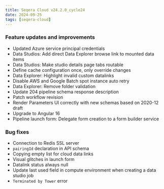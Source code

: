 ```yaml
---
title: Seqera Cloud v24.2.0_cycle24
date: 2024-09-25
tags: [seqera-cloud]
---
```


### Feature updates and improvements

- Updated Azure service principal credentials
- Data Studios: Add direct Data Explorer browse link to mounted data items
- Data Studios: Make studio details page tabs routable
- Define cache configuration once, only override changes
- Data Explorer: Highlight invalid custom datalinks
- Disable AWS and Google Batch spot instance auto retry
- Data Explorer: Remove folder validation
- Update 204 pipeline schema response description
- Patch workflow revision
- Render Parameters UI correctly with new schemas based on 2020-12 draft
- Upgrade to Angular 16
- Pipeline launch form: Delegate form creation to a form builder service

### Bug fixes

- Connection to Redis SSL server
- `pairingId` declaration in API schema
- Copying empty list for cloud data links
- Visual glitches in launch form
- Datalink status always null
- Update last used field in compute environment when creating a data studio job
- `Terminated by Tower` error


